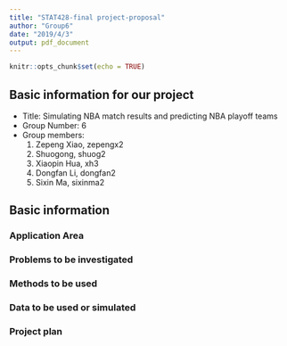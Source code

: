 ```yaml
---
title: "STAT428-final project-proposal"
author: "Group6"
date: "2019/4/3"
output: pdf_document
---
```


```r
knitr::opts_chunk$set(echo = TRUE)
```

## Basic information for our project

- Title: Simulating NBA match results and predicting NBA playoff teams
- Group Number: 6
- Group members:
  1. Zepeng Xiao, zepengx2
  1. Shuogong, shuog2
  1. Xiaopin Hua, xh3
  1. Dongfan Li, dongfan2
  1. Sixin Ma, sixinma2

## Basic information

### Application Area

### Problems to be investigated

### Methods to be used

### Data to be used or simulated

### Project plan
